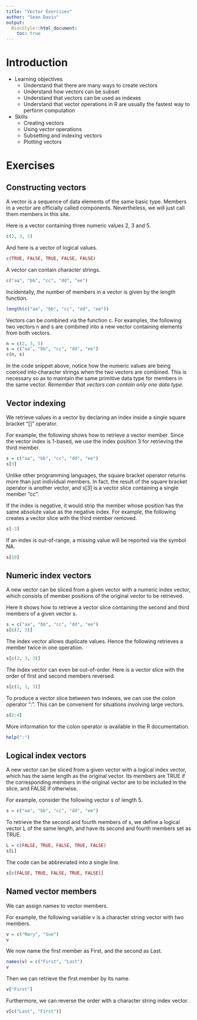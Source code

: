 ```yaml
---
title: "Vector Exercises"
author: "Sean Davis"
output:
  BiocStyle::html_document:
    toc: true
---
```


# Introduction

- Learning objectives
    - Understand that there are many ways to create vectors
    - Understand how vectors can be subset
    - Understand that vectors can be used as indexes
    - Understand that vector operations in R are usually the fastest way to perform computation

- Skills
    - Creating vectors
    - Using vector operations
    - Subsetting and indexing vectors
    - Plotting vectors

# Exercises

## Constructing vectors

A vector is a sequence of data elements of the same basic type. Members in a vector are officially called components. Nevertheless, we will just call them members in this site.

Here is a vector containing three numeric values 2, 3 and 5.

```r
c(2, 3, 5) 
```
And here is a vector of logical values.

```r
c(TRUE, FALSE, TRUE, FALSE, FALSE) 
```

A vector can contain character strings.

```r
c("aa", "bb", "cc", "dd", "ee") 
```

Incidentally, the number of members in a vector is given by the length function.

```r
length(c("aa", "bb", "cc", "dd", "ee")) 
```

Vectors can be combined via the function c. For examples, the following two vectors n and s are combined into a new vector containing elements from both vectors.

```r
n = c(2, 3, 5) 
s = c("aa", "bb", "cc", "dd", "ee") 
c(n, s) 
```

In the code snippet above, notice how the numeric values are being coerced into character strings when the two vectors are combined. This is necessary so as to maintain the same primitive data type for members in the same vector. *Remember that vectors can contain only one data type.*

## Vector indexing

We retrieve values in a vector by declaring an index inside a single square bracket "[]" operator.

For example, the following shows how to retrieve a vector member. Since the vector index is 1-based, we use the index position 3 for retrieving the third member.

```r
s = c("aa", "bb", "cc", "dd", "ee") 
s[3] 
```

Unlike other programming languages, the square bracket operator returns more than just individual members. In fact, the result of the square bracket operator is another vector, and s[3] is a vector slice containing a single member "cc".

If the index is negative, it would strip the member whose position has the same absolute value as the negative index. For example, the following creates a vector slice with the third member removed.

```r
s[-3]
```


If an index is out-of-range, a missing value will be reported via the symbol NA.

```r
s[10]
```

## Numeric index vectors

A new vector can be sliced from a given vector with a numeric index vector, which consists of member positions of the original vector to be retrieved.

Here it shows how to retrieve a vector slice containing the second and third members of a given vector s.

```r
s = c("aa", "bb", "cc", "dd", "ee") 
s[c(2, 3)] 
```

The index vector allows duplicate values. Hence the following retrieves a member twice in one operation.

```r
s[c(2, 3, 3)] 
```

The index vector can even be out-of-order. Here is a vector slice with the order of first and second members reversed.

```r
s[c(2, 1, 3)] 
```

To produce a vector slice between two indexes, we can use the colon operator ":". This can be convenient for situations involving large vectors.

```r
s[2:4] 
```

More information for the colon operator is available in the R documentation.

```r
help(":")
```

## Logical index vectors

A new vector can be sliced from a given vector with a logical index vector, which has the same length as the original vector. Its members are TRUE if the corresponding members in the original vector are to be included in the slice, and FALSE if otherwise.

For example, consider the following vector s of length 5.

```r
s = c("aa", "bb", "cc", "dd", "ee")
```

To retrieve the the second and fourth members of s, we define a logical vector L of the same length, and have its second and fourth members set as TRUE.

```r
L = c(FALSE, TRUE, FALSE, TRUE, FALSE) 
s[L] 
```

The code can be abbreviated into a single line.

```r
s[c(FALSE, TRUE, FALSE, TRUE, FALSE)] 
```

## Named vector members

We can assign names to vector members.

For example, the following variable v is a character string vector with two members.

```r
v = c("Mary", "Sue") 
v
```

We now name the first member as First, and the second as Last.

```r
names(v) = c("First", "Last") 
v 
```

Then we can retrieve the first member by its name.

```r
v["First"] 
```

Furthermore, we can reverse the order with a character string index vector.

```r
v[c("Last", "First")] 
```
